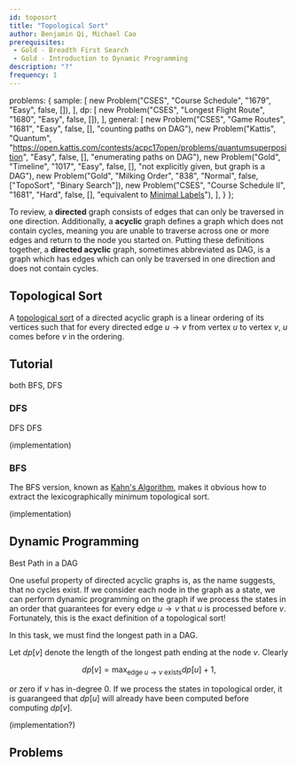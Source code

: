 ```yaml
---
id: toposort
title: "Topological Sort"
author: Benjamin Qi, Michael Cao
prerequisites: 
 - Gold - Breadth First Search
 - Gold - Introduction to Dynamic Programming
description: "?"
frequency: 1
---
```



  problems: {
    sample: [
      new Problem("CSES", "Course Schedule", "1679", "Easy", false, []),
    ],
    dp: [
      new Problem("CSES", "Longest Flight Route", "1680", "Easy", false, []),
    ],
    general: [
      new Problem("CSES", "Game Routes", "1681", "Easy", false, [], "counting paths on DAG"),
      new Problem("Kattis", "Quantum", "https://open.kattis.com/contests/acpc17open/problems/quantumsuperposition", "Easy", false, [], "enumerating paths on DAG"),
      new Problem("Gold", "Timeline", "1017", "Easy", false, [], "not explicitly given, but graph is a DAG"),
      new Problem("Gold", "Milking Order", "838", "Normal", false, ["TopoSort", "Binary Search"]),
      new Problem("CSES", "Course Schedule II", "1681", "Hard", false, [], "equivalent to [Minimal Labels](https://codeforces.com/contest/825/problem/E)"),
    ],
  }
};

To review, a **directed** graph consists of edges that can only be traversed in one direction. Additionally, a **acyclic** graph defines a graph which does not contain cycles, meaning you are unable to traverse across one or more edges and return to the node you started on. Putting these definitions together, a **directed acyclic** graph, sometimes abbreviated as DAG, is a graph which has edges which can only be traversed in one direction and does not contain cycles. 

## Topological Sort

<problems-list problems={metadata.problems.sample} />

A [topological sort](https://en.wikipedia.org/wiki/Topological_sorting) of a directed acyclic graph is a linear ordering of its vertices such that for every directed edge $u\to v$ from vertex $u$ to vertex $v$, $u$ comes before $v$ in the ordering. 

## Tutorial

<resources>
  <resource source="CSA" title="Topological Sorting" url="topological_sorting" starred>both BFS, DFS</resource>
</resources>

### DFS

<resources>
  <resource source="CPH" title="16.1, 16.2 - Topological Sorting">DFS</resource>
  <resource source="cp-algo" title="Topological Sort" url="graph/topological-sort.html">DFS</resource>
</resources>

(implementation)

<IncompleteSection />

### BFS

The BFS version, known as [Kahn's Algorithm](https://en.wikipedia.org/wiki/Topological_sorting#Kahn's_algorithm), makes it obvious how to extract the lexicographically minimum topological sort.

(implementation)

<IncompleteSection />

## Dynamic Programming

<resources>
  <resource source="PAPS" title="9.1">Best Path in a DAG</resource>
</resources>

One useful property of directed acyclic graphs is, as the name suggests, that no cycles exist. If we consider each node in the graph as a state, we can perform dynamic programming on the graph if we process the states in an order that guarantees for every edge $u\to v$ that $u$ is processed before $v$. Fortunately, this is the exact definition of a topological sort!

<problems-list problems={metadata.problems.dp} />

In this task, we must find the longest path in a DAG.

<spoiler title="Solution">

Let $dp[v]$ denote the length of the longest path ending at the node $v$. Clearly 

$$
dp[v]=\max_{\text{edge } u\to v \text{ exists}}dp[u]+1,
$$

or zero if $v$ has in-degree $0$. If we process the states in topological order, it is guarangeed that $dp[u]$ will already have been computed before computing $dp[v]$.

(implementation?)

<IncompleteSection />

</spoiler>

<!-- However, not all problems clearly give you directed acyclic graphs (ex. [Plat - Cave Paintings](http://usaco.org/index.php?page=viewproblem2&cpid=996)). An important step in many problems is to reduce the statement into a directed acyclic graph. See the editorial of the linked problem for more information.

(Ben - this last paragraph doesn't seem very helpful.) -->

## Problems

<problems-list problems={metadata.problems.general} />